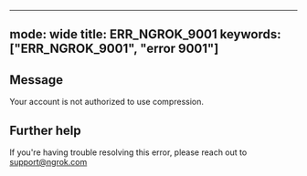 
---
mode: wide
title: ERR_NGROK_9001
keywords: ["ERR_NGROK_9001", "error 9001"]
---

## Message
Your account is not authorized to use compression.




## Further help
If you're having trouble resolving this error, please reach out to [support@ngrok.com](mailto:support@ngrok.com?subject=Help%20with%20ERR_NGROK_9001)

